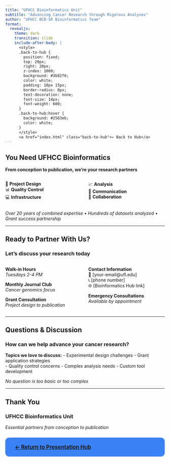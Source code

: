 ```yaml
---
title: "UFHCC Bioinformatics Unit"
subtitle: "Advancing Cancer Research through Rigorous Analyses"  
author: "UFHCC BCB-SR Bioinformatics Team"
format:
  revealjs:
    theme: dark
    transition: slide
    include-after-body: |
      <style>
      .back-to-hub {
        position: fixed;
        top: 20px;
        right: 20px;
        z-index: 1000;
        background: #3b82f6;
        color: white;
        padding: 10px 15px;
        border-radius: 8px;
        text-decoration: none;
        font-size: 14px;
        font-weight: 600;
      }
      .back-to-hub:hover {
        background: #2563eb;
        color: white;
      }
      </style>
      <a href="index.html" class="back-to-hub">← Back to Hub</a>
---
```


## You Need UFHCC Bioinformatics {.center}

::: {.fragment}
**From conception to publication, we're your research partners**
:::

::: {.columns}
::: {.column width="50%"}
🎯 **Project Design**  
📊 **Quality Control**  
💻 **Infrastructure**
:::

::: {.column width="50%"}
📈 **Analysis**  
📝 **Communication**  
🤝 **Collaboration**
:::
:::

::: {.fragment}
*Over 20 years of combined expertise • Hundreds of datasets analyzed • Grant success partnership*
:::

---

## Ready to Partner With Us? {.center}

### Let's discuss your research today

::: {.columns}
::: {.column width="50%"}
**Walk-in Hours**  
*Tuesdays 2-4 PM*

**Monthly Journal Club**  
*Cancer genomics focus*

**Grant Consultation**  
*Project design to publication*
:::

::: {.column width="50%"}
**Contact Information**  
📧 [your-email@ufl.edu]  
📞 [phone number]  
🌐 [Bioinformatics Hub link]

**Emergency Consultations**  
*Available by appointment*
:::
:::

---

## Questions & Discussion {.center}

### How can we help advance your cancer research?

::: {.fragment}
**Topics we love to discuss:**
- Experimental design challenges
- Grant application strategies  
- Quality control concerns
- Complex analysis needs
- Custom tool development
:::

::: {.fragment}
*No question is too basic or too complex*
:::

---

## Thank You {.center}

### UFHCC Bioinformatics Unit
*Essential partners from conception to publication*

::: {.fragment}
### [← Return to Presentation Hub](index.html) {style="background: #3b82f6; color: white; padding: 20px 30px; border-radius: 12px; text-decoration: none; font-weight: bold; font-size: 1.2em;"}
:::
